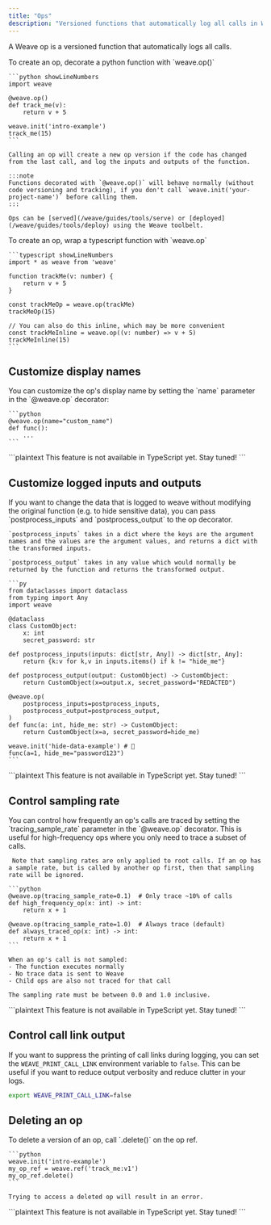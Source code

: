 ```yaml
---
title: "Ops"
description: "Versioned functions that automatically log all calls in Weave"
---
```


A Weave op is a versioned function that automatically logs all calls.

<Tabs>
  <Tab title="Python">
    To create an op, decorate a python function with `weave.op()`

    ```python showLineNumbers
    import weave

    @weave.op()
    def track_me(v):
        return v + 5

    weave.init('intro-example')
    track_me(15)
    ```

    Calling an op will create a new op version if the code has changed from the last call, and log the inputs and outputs of the function.

    :::note
    Functions decorated with `@weave.op()` will behave normally (without code versioning and tracking), if you don't call `weave.init('your-project-name')` before calling them.
    :::

    Ops can be [served](/weave/guides/tools/serve) or [deployed](/weave/guides/tools/deploy) using the Weave toolbelt.

  </Tab>
  <Tab title="TypeScript">
    To create an op, wrap a typescript function with `weave.op`

    ```typescript showLineNumbers
    import * as weave from 'weave'

    function trackMe(v: number) {
        return v + 5
    }

    const trackMeOp = weave.op(trackMe)
    trackMeOp(15)

    // You can also do this inline, which may be more convenient
    const trackMeInline = weave.op((v: number) => v + 5)
    trackMeInline(15)
    ```

  </Tab>
</Tabs>

## Customize display names

<Tabs>
  <Tab title="Python">
    You can customize the op's display name by setting the `name` parameter in the `@weave.op` decorator:

    ```python
    @weave.op(name="custom_name")
    def func():
        ...
    ```

  </Tab>
  <Tab title="TypeScript">
    ```plaintext
    This feature is not available in TypeScript yet.  Stay tuned!
    ```
  </Tab>
</Tabs>

## Customize logged inputs and outputs

<Tabs>
  <Tab title="Python">
    If you want to change the data that is logged to weave without modifying the original function (e.g. to hide sensitive data), you can pass `postprocess_inputs` and `postprocess_output` to the op decorator.

    `postprocess_inputs` takes in a dict where the keys are the argument names and the values are the argument values, and returns a dict with the transformed inputs.

    `postprocess_output` takes in any value which would normally be returned by the function and returns the transformed output.

    ```py
    from dataclasses import dataclass
    from typing import Any
    import weave

    @dataclass
    class CustomObject:
        x: int
        secret_password: str

    def postprocess_inputs(inputs: dict[str, Any]) -> dict[str, Any]:
        return {k:v for k,v in inputs.items() if k != "hide_me"}

    def postprocess_output(output: CustomObject) -> CustomObject:
        return CustomObject(x=output.x, secret_password="REDACTED")

    @weave.op(
        postprocess_inputs=postprocess_inputs,
        postprocess_output=postprocess_output,
    )
    def func(a: int, hide_me: str) -> CustomObject:
        return CustomObject(x=a, secret_password=hide_me)

    weave.init('hide-data-example') # 🐝
    func(a=1, hide_me="password123")
    ```

  </Tab>
  <Tab title="TypeScript">
    ```plaintext
    This feature is not available in TypeScript yet.  Stay tuned!
    ```
  </Tab>
</Tabs>

## Control sampling rate

<Tabs>
  <Tab title="Python">
    You can control how frequently an op's calls are traced by setting the `tracing_sample_rate` parameter in the `@weave.op` decorator. This is useful for high-frequency ops where you only need to trace a subset of calls.

     Note that sampling rates are only applied to root calls. If an op has a sample rate, but is called by another op first, then that sampling rate will be ignored.

    ```python
    @weave.op(tracing_sample_rate=0.1)  # Only trace ~10% of calls
    def high_frequency_op(x: int) -> int:
        return x + 1

    @weave.op(tracing_sample_rate=1.0)  # Always trace (default)
    def always_traced_op(x: int) -> int:
        return x + 1
    ```

    When an op's call is not sampled:
    - The function executes normally
    - No trace data is sent to Weave
    - Child ops are also not traced for that call

    The sampling rate must be between 0.0 and 1.0 inclusive.

  </Tab>
  <Tab title="TypeScript">
    ```plaintext
    This feature is not available in TypeScript yet. Stay tuned!
    ```
  </Tab>
</Tabs>

## Control call link output

If you want to suppress the printing of call links during logging, you can set the `WEAVE_PRINT_CALL_LINK` environment variable to `false`. This can be useful if you want to reduce output verbosity and reduce clutter in your logs.

```bash
export WEAVE_PRINT_CALL_LINK=false
```

## Deleting an op

<Tabs>
  <Tab title="Python">
    To delete a version of an op, call `.delete()` on the op ref.

    ```python
    weave.init('intro-example')
    my_op_ref = weave.ref('track_me:v1')
    my_op_ref.delete()
    ```

    Trying to access a deleted op will result in an error.

  </Tab>
  <Tab title="TypeScript">
    ```plaintext
    This feature is not available in TypeScript yet.  Stay tuned!
    ```
  </Tab>
</Tabs>
